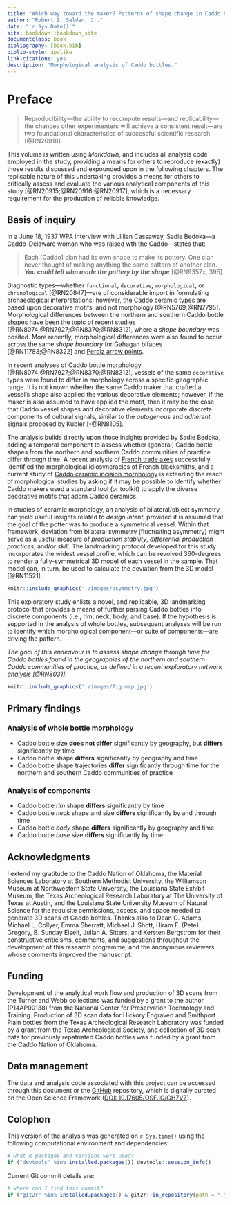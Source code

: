 ```yaml
--- 
title: "Which way toward the maker? Patterns of shape change in Caddo bottles"
author: "Robert Z. Selden, Jr."
date: "`r Sys.Date()`"
site: bookdown::bookdown_site
documentclass: book
bibliography: [book.bib]
biblio-style: apalike
link-citations: yes
description: "Morphological analysis of Caddo bottles."
---
```


# Preface {-}

>Reproducibility---the ability to recompute results---and replicability---the chances other experimenters will achieve a consistent result---are two foundational characteristics of successful scientific research [@RN20918].

This volume is written using _Markdown_, and includes all analysis code employed in the study, providing a means for others to reproduce (exactly) those results discussed and expounded upon in the following chapters. The replicable nature of this undertaking provides a means for others to critically assess and evaluate the various analytical components of this study [@RN20915;@RN20916;@RN20917], which is a necessary requirement for the production of reliable knowledge.

## Basis of inquiry

In a June 18, 1937 WPA interview with Lillian Cassaway, Sadie Bedoka---a Caddo-Delaware woman who was raised wth the Caddo---states that:

>Each [Caddo] clan had its own shape to make its pottery. One clan never thought of making anything the same pattern of another clan. **_You could tell who made the pottery by the shape_** [@RN9357x, 395].

Diagnostic types---whether `functional`, `decorative`, `morphological`, or `chronological` [@RN20847]---are of considerable import in formulating archaeological interpretations; however, the Caddo ceramic types are based upon decorative motifs, and not morphology [@RN5769;@RN7795]. Morphological differences between the northern and southern Caddo bottle shapes have been the topic of recent studies [@RN8074;@RN7927;@RN8370;@RN8312], where a _shape boundary_ was posited. More recently, morphological differences were also found to occur across the same _shape boundary_ for Gahagan bifaces [@RN11783;@RN8322] and [Perdiz arrow points](https://aksel-blaise.github.io/perdiz2/). 

In recent analyses of Caddo bottle morphology [@RN8074;@RN7927;@RN8370;@RN8312], vessels of the same `decorative` types were found to differ in morphology across a specific geographic range. It is not known whether the same Caddo maker that crafted a vessel's shape also applied the various decorative elements; however, if the maker is also assumed to have applied the motif, then it may be the case that Caddo vessel shapes and decorative elements incorporate discrete components of cultural signals, similar to the _autogenous_ and _adherent_ signals proposed by Kubler [-@RN8105].

The analysis builds directly upon those insights provided by Sadie Bedoka, adding a temporal component to assess whether (general) Caddo bottle shapes from the northern and southern Caddo communities of practice differ through time. A recent analysis of [French trade axes](https://github.com/aksel-blaise/fta3dgm/blob/main/fta2dgm.md) successfully identified the morphological idiosyncracies of French blacksmiths, and a current study of [Caddo ceramic incision morphology](https://aksel-blaise.github.io/incision/) is extending the reach of morphological studies by asking if it may be possible to identify whether Caddo makers used a standard tool (or toolkit) to apply the diverse decorative motifs that adorn Caddo ceramics. 

In studies of ceramic morphology, an analysis of bilateral/object symmetry can yield useful insights related to _design intent_, provided it is assumed that the goal of the potter was to produce a symmetrical vessel. Within that framework, deviation from bilateral symmetry (fluctuating asymmetry) might serve as a useful measure of _production stability_, _differential production practices_, and/or _skill_. The landmarking protocol developed for this study incorporates the widest vessel profile, which can be revolved 360-degrees to render a fully-symmetrical 3D model of each vessel in the sample. That model can, in turn, be used to calculate the deviation from the 3D model [@RN11521]. 

```r
knitr::include_graphics('./images/asymmetry.jpg')
```

This exploratory study enlists a novel, and replicable, 3D landmarking protocol that provides a means of further parsing Caddo bottles into discrete components (i.e., rim, neck, body, and base). If the hypothesis is supported in the analysis of whole bottles, subsequent analyses will be run to identify which morphological component---or suite of components---are driving the pattern.

_The goal of this endeavour is to assess shape change through time for Caddo bottles found in the geographies of the northern and southern Caddo communities of practice, as defined in a recent exploratory network analysis [@RN8031]._

```r
knitr::include_graphics('./images/fig.map.jpg')
```

## Primary findings

### Analysis of whole bottle morphology

* Caddo bottle size **does not differ** significantly by geography, but **differs** significantly by time
* Caddo bottle shape **differs** significantly by geography and time
* Caddo bottle shape trajectories **differ** significantly through time for the northern and southern Caddo communities of practice

### Analysis of components

* Caddo bottle _rim_ shape **differs** significantly by time
* Caddo bottle _neck_ shape and size **differs** significantly by and through time
* Caddo bottle _body_ shape **differs** significantly by geography and time
* Caddo bottle _base_ size **differs** significantly by time

## Acknowledgments

I extend my gratitude to the Caddo Nation of Oklahoma, the Material Sciences Laboratory at Southern Methodist University, the Williamson Museum at Northwestern State University, the Louisiana State Exhibit Museum, the Texas Archeological Research Laboratory at The University of Texas at Austin, and the Louisiana State University Museum of Natural Science for the requisite permissions, access, and space needed to generate 3D scans of Caddo bottles. Thanks also to Dean C. Adams, Michael L. Collyer, Emma Sherratt, Michael J. Shott, Hiram F. (Pete) Gregory, B. Sunday Eiselt, Julian A. Sitters, and Kersten Bergstrom for their constructive criticisms, comments, and suggestions throughout the development of this research programme, and the anonymous reviewers whose comments improved the manuscript. 

## Funding

Development of the analytical work flow and production of 3D scans from the Turner and Webb collections was funded by a grant to the author (P14AP00138) from the National Center for Preservation Technology and Training. Production of 3D scan data for Hickory Engraved and Smithport Plain bottles from the Texas Archeological Research Laboratory was funded by a grant from the Texas Archeological Society, and collection of 3D scan data for previously repatriated Caddo bottles was funded by a grant from the Caddo Nation of Oklahoma.

## Data management

The data and analysis code associated with this project can be accessed through this document or the [GitHub](https://github.com/aksel-blaise/bottle.traj) repository, which is digitally curated on the Open Science Framework ([DOI: 10.17605/OSF.IO/GH7VZ](https://osf.io/gh7vz/)).

## Colophon

This version of the analysis was generated on `r Sys.time()` using the following computational environment and dependencies: 

```r
# what R packages and versions were used?
if ("devtools" %in% installed.packages()) devtools::session_info()
```

Current Git commit details are:

```r
# where can I find this commit? 
if ("git2r" %in% installed.packages() & git2r::in_repository(path = ".")) git2r::repository(here::here())  
```
